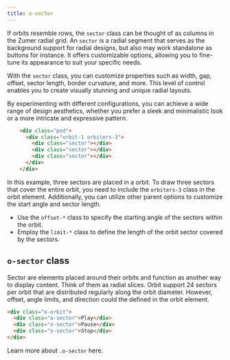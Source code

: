 ```yaml
---
title: o-sector
---
```


If orbits resemble rows, the `sector` class can be thought of as columns in the Zumer radial grid. An `sector` is a radial segment that serves as the background support for radial designs, but also may work standalone as buttons for instance. It offers customizable options, allowing you to fine-tune its appearance to suit your specific needs.

With the `sector` class, you can customize properties such as width, gap, offset, sector length, border curvature, and more. This level of control enables you to create visually stunning and unique radial layouts.

By experimenting with different configurations, you can achieve a wide range of design aesthetics, whether you prefer a sleek and minimalistic look or a more intricate and expressive pattern.

```html
    <div class="pod">
      <div class="orbit-1 orbiters-3">
        <div class="sector"></div>
        <div class="sector"></div>
        <div class="sector"></div>
      </div>
    </div>
```

In this example, three sectors are placed in a orbit. To draw three sectors that cover the entire orbit, you need to include the `orbiters-3` class in the orbit element. Additionally, you can utilize other parent options to customize the start angle and sector length.

- Use the `offset-*` class to specify the starting angle of the sectors within the orbit.
- Employ the `limit-*` class to define the length of the orbit sector covered by the sectors.


## `o-sector` class

Sector are elements placed around their orbits and function as another way to display content. Think of them as radial slices. Orbit support 24 sectors per orbit that are distributed regularly along the orbit diameter. However, offset, angle limits, and direction could the defined in the orbit element. 

```html
<div class="o-orbit">
  <div class="o-sector">Play</div>
  <div class="o-sector">Pause</div>
  <div class="o-sector">Stop</div>
</div>
```
<Snippet name="sector" path='/examples/layout/sector.html' />

Learn more about `.o-sector` here.
